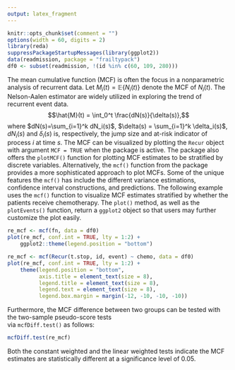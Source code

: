 ```yaml
---
output: latex_fragment
---
```


```r
knitr::opts_chunk$set(comment = "")
options(width = 60, digits = 2)
library(reda)
suppressPackageStartupMessages(library(ggplot2))
data(readmission, package = "frailtypack")
df0 <- subset(readmission, !(id %in% c(60, 109, 280)))
```

The mean cumulative function (MCF) is often the focus in a nonparametric analysis of recurrent data.
Let $M_i(t)=\mathbb{E}\{N_i(t)\}$ denote the MCF of
$N_i(t)$.  The Nelson-Aalen estimator \citep{nelson2003siam} are widely utilized
in exploring the trend of recurrent event data.
$$\hat{M}(t) = \int_0^t \frac{dN(s)}{\delta(s)},$$
where $dN(s)=\sum_{i=1}^k dN_i(s)$, $\delta(s) = 
\sum_{i=1}^k \delta_i(s)$, $dN_i(s)$ and $\delta_i(s)$ is, respectively, the
jump size and at-risk indicator of process $i$ at time $s$.
The MCF can be visualized by plotting the `Recur` object with argument
`MCF = TRUE` when the \pkg{reReg} package is active.
The \pkg{reReg} package also offers the `plotMCF()` function for plotting MCF estimates
to be stratified by discrete variables. 
Alternatively, the `mcf()` function from the \pkg{reda} package provides a more
sophisticated approach to plot MCFs.
Some of the unique features the `mcf()` has include the different
variance estimations, confidence interval constructions, and predictions.
The following example uses the `mcf()` function to visualize MCF estimates
stratified by whether the patients receive chemotherapy.
<!-- We may use the `mcf()` function and the associated `plot()` method provided by
the \pkg{reda} package to visualize MCF estimates stratified by whether the
patients receive chemotherapy as follows.
Terminal events are ignored here for ease of illustration. -->
The `plot()` method, as well as the `plotEvents()` function,
return a `ggplot2` object \citep{hadley2016ggplot2} so that
users may further customize the plot easily.

```r
re_mcf <- mcf(fn, data = df0)
plot(re_mcf, conf.int = TRUE, lty = 1:2) +
    ggplot2::theme(legend.position = "bottom")
```

```r
re_mcf <- mcf(Recur(t.stop, id, event) ~ chemo, data = df0)
plot(re_mcf, conf.int = TRUE, lty = 1:2) +
    theme(legend.position = "bottom",
          axis.title = element_text(size = 8),
          legend.title = element_text(size = 8),
          legend.text = element_text(size = 8),
          legend.box.margin = margin(-12, -10, -10, -10))
```
\begin{figure}[H]
\includegraphics[scale = 1]{reda-mcf_files/figure-latex/plot-sampleMcf-1}
\end{figure}
	
Furthermore, the MCF difference between two groups can be tested 
with the two-sample pseudo-score tests  
\citep{cook1996biometrics} via `mcfDiff.test()` as follows:
```r
mcfDiff.test(re_mcf)
```
Both the constant weighted and the linear weighted tests indicate
the MCF estimates are statistically different at a significance level of 0.05.	